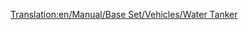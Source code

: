 [[Translation:en/Manual/Base Set/Vehicles/Water Tanker]]
{{en/Trains Carriages new|Picture=[[File:en/Watertanker.png]]
|NormalCost=£1,166 ($2,332)
|NormalWeight=25 / 50 t
|NormalCapacity=25,000 litres of water
|MonoCost="
|MonoWeight=25 / 55 t
|MonoCapacity=30,000 litres of water
|MagCost="
|MagWeight=25 / 57 t
|MagCapacity=32,000 litres of water
|Description=Water tankers carry liquid water into [[en/town]]s which have a [[en/water tower]]. This wagon is only available in the [[en/Manual/Climates#Sub-tropical|Sub-Tropical]] climate.
}}